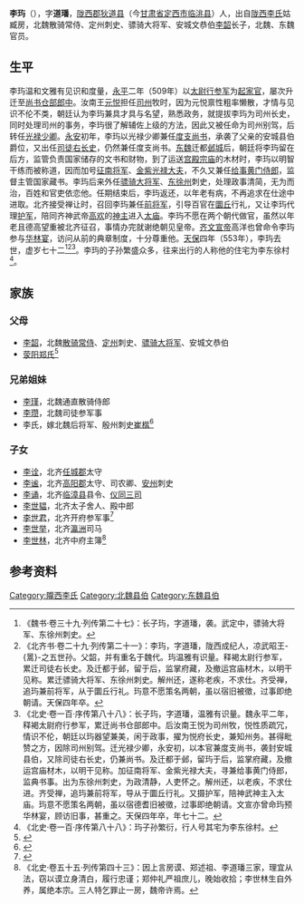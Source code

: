 '''李玙'''（{{bd|482年||553年||}}），字'''道璠'''，[[陇西郡|陇西郡]][[狄道县|狄道县]]（今[[甘肃省|甘肃省]][[定西市|定西市]][[临洮县|临洮县]]）人，出自[[陇西李氏|陇西李氏]]姑臧房，北魏散骑常侍、定州刺史、骠骑大将军、安城文恭伯[[李韶_(北魏)|李韶]]长子，北魏、东魏官员。

==生平==
李玙温和文雅有见识和度量，[[永平_(北魏)|永平]]二年（509年）以[[太尉行参军|太尉行参军]]为[[起家官|起家官]]，屡次升迁至[[尚书仓部郎中|尚书仓部郎中]]。汝南王[[元悦|元悦]]担任[[司州|司州]]牧时，因为元悦禀性粗率懒散，才情与见识不伦不类，朝廷认为李玙兼具才具与名望，熟悉政务，就提拔李玙为司州长史，同时处理司州的事务，李玙很了解辅佐上级的方法，因此又被任命为司州别驾，后转任[[光禄少卿|光禄少卿]]。[[永安_(北魏)|永安]]初年，李玙以光禄少卿兼任[[度支尚书|度支尚书]]，承袭了父亲的安城县伯爵位，又出任[[司徒右长史|司徒右长史]]，仍然兼任度支尚书。[[东魏|东魏]]迁都[[邺城|邺城]]后，朝廷将李玙留在后方，监管负责国家储存的文书和财物，到了运送[[宫殿|宫殿]][[宗庙|宗庙]]的木材时，李玙以明智干练而被称道，因而加号[[征南将军|征南将军]]、[[金紫光禄大夫|金紫光禄大夫]]，不久又兼任[[给事黄门侍郎|给事黄门侍郎]]，监督主管国家藏书。李玙后来外任[[骠骑大将军|骠骑大将军]]、[[东徐州|东徐州]]刺史，处理政事清简，无为而治，百姓和官吏依恋他。任期结束后，李玙返还，以年老有病，不再追求在仕途中进取。北齐接受禅让时，召回李玙兼任[[前将军|前将军]]，引导百官在[[圜丘|圜丘]]行礼，又让李玙代理[[护军|护军]]，陪同齐神武帝[[高欢|高欢]]的[[神主|神主]]进入[[太庙|太庙]]。李玙不愿在两个朝代做官，虽然以年老且德高望重被北齐征召，事情办完就谢绝朝见皇帝。[[齐文宣帝|齐文宣帝]]高洋也曾命令李玙参与[[华林宴|华林宴]]，访问从前的典章制度，十分尊重他。[[天保_(北齐)|天保]]四年（553年），李玙去世，虚岁七十二<ref>《魏书·卷三十九·列传第二十七》：长子玙，字道璠，袭。武定中，骠骑大将军、东徐州刺史。</ref><ref>《北齐书·卷二十九·列传第二十一》：李玙，字道璠，陇西成纪人，凉武昭王-{暠}-之五世孙。父韶，并有重名于魏代。玙温雅有识量。释褐太尉行参军，累迁司徒右长史。及迁都于邺，留于后，监掌府藏，及撤运宫庙材木，以明干见称。累迁骠骑大将军、东徐州刺史。解州还，遂称老疾，不求仕。齐受禅，追玙兼前将军，从于圜丘行礼。玙意不愿策名两朝，虽以宿旧被徵，过事即绝朝请。天保四年卒。</ref><ref>《北史·卷一百·序传第八十八》：长子玙，字道璠，温雅有识量。魏永平二年，释褐太尉府行参军，累迁尚书仓部郎中。后汝南王悦为司州牧，悦性质疏冗，情识不伦，朝廷以玙器望兼美，闲于政事，擢为悦府长史，兼知州务。甚得毗赞之方，因除司州别驾。迁光禄少卿，永安初，以本官兼度支尚书，袭封安城县伯，又除司徒右长史，仍兼尚书。及迁都于邺，留玙于后，监掌府藏，及撤运宫庙材木，以明干见称。加征南将军、金紫光禄大夫，寻兼给事黄门侍郎，监典书事。出为东徐州刺史，为政清静，人吏怀之。解州还，以老疾，不求仕进。齐受禅，追玙兼前将军，导从于圜丘行礼。又摄护军，陪神武神主入太庙。玙意不愿策名两朝，虽以宿德耆旧被徵，过事即绝朝请。文宣亦曾命玙预华林宴，顾访旧事，甚重之。天保四年卒，年七十二。</ref>。李玙的子孙繁盛众多，往来出行的人称他的住宅为李东徐村<ref>《北史·卷一百·序传第八十八》：玙子孙繁衍，行人号其宅为李东徐村。</ref>。

==家族==
{{main|陇西李氏世系图}}

===父母===
*[[李韶_(北魏)|李韶]]，北魏[[散骑常侍|散骑常侍]]、[[定州|定州]]刺史、[[骠骑大将军|骠骑大将军]]、安城文恭伯
*[[荥阳郑氏|荥阳郑氏]]<ref>{{Citation| last=张| first=同利| author-link=张同利| year=2016年| title=《新见北齐李礼之、李倩之墓志及相关问题考论》| periodical=《兰台世界》| volume=| issue=10期| pages=107-109| url=http://www.cnki.com.cn/Article/CJFDTotal-SHIJ201610062.htm| doi=| oclc=| accessdate=2016-09-10| archive-date=2018-04-11| archive-url=https://web.archive.org/web/20180411111449/http://www.cnki.com.cn/Article/CJFDTOTAL-SHIJ201610062.htm| dead-url=no}}</ref>

===兄弟姐妹===
*[[李瑾_(陇西)|李瑾]]，北魏通直散骑侍郎
*[[李瓒_(北魏)|李瓒]]，北魏司徒参军事
*李氏，嫁北魏后将军、殷州刺史[[崔楷|崔楷]]<ref>{{Citation| last=陶| first=钧| author-link=陶钧| year=2012年| title=《北魏崔宾媛墓志考释》| periodical=《收藏家》| volume=| issue=06期| pages=25-34| url=http://www.cnki.com.cn/Article/CJFDTotal-SCJA201206005.htm| doi=| oclc=| accessdate=2015-05-31| archive-date=2016-03-04| archive-url=https://web.archive.org/web/20160304082037/http://www.cnki.com.cn/Article/CJFDTotal-SCJA201206005.htm| dead-url=no}}</ref>

===子女===
*[[李诠|李诠]]，北齐[[任城郡|任城郡]]太守
*[[李谧|李谧]]，北齐[[高阳郡|高阳郡]]太守、司农卿、[[安州|安州]]刺史
*[[李诵_(北齐)|李诵]]，北齐[[临漳县|临漳县]]县令、[[仪同三司|仪同三司]]
*[[李世韫|李世韫]]，北齐太子舍人、殿中郎
*[[李世君|李世君]]，北齐开府参军事<ref>{{Cite book | author =沧州市文物局编 | title = 《沧州出土墓志》 | location =  北京 | publisher =  科学出版社  | date =2007年8月| pages =十四-十六 |ISBN =978-7-03-019523-4| accessdate = 2016-02-08 | url = | language= zh-cn| quote = }}</ref>
*[[李世举|李世举]]，北齐[[瀛洲|瀛洲]]司马
*[[李世林|李世林]]，北齐中府主簿<ref>《北史·卷五十五·列传第四十三》：因上言房谟、郑述祖、李道璠三家，理宜从法，窃以谟立身清白，履行忠谨；郑仲礼严祖庶儿，晚始收拾；李世林生自外养，属绝本宗。三人特乞罪止一房，魏帝许焉。</ref>

==参考资料==
{{reflist}}

[[Category:隴西李氏|Category:隴西李氏]]
[[Category:北魏县伯|Category:北魏县伯]]
[[Category:东魏县伯|Category:东魏县伯]]